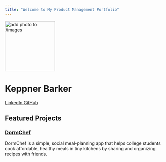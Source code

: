 ```yaml
---
title: "Welcome to My Product Management Portfolio"
---
```


::: {.hero-banner .text-center}

<img src="images/profile.jpg" alt="add photo to /images" class="rounded-circle mb-3" width="160">

<h1>Keppner Barker</h1>

<a href="www.linkedin.com/in/keppnerbarker" class="btn btn-outline-primary btn-sm" target="_blank">
  <i class="fab fa-linkedin"></i> LinkedIn
</a>
<a href="https://github.com/keppnerbarker7" class="btn btn-outline-primary btn-sm" target="_blank">
  <i class="fab fa-github"></i> GitHub
</a>

:::

## Featured Projects

::: {.g-col-12 .g-col-md-6 .card}

### [DormChef](projects/project-1.qmd)
DormChef is a simple, social meal-planning app that helps college students cook affordable, healthy meals in tiny kitchens by sharing and organizing recipes with friends. 

:::

